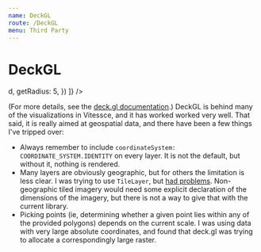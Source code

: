 ```yaml
---
name: DeckGL
route: /DeckGL
menu: Third Party
---
```



# DeckGL

<Playground>
  <div style={{height: '200px', width: '200px'}}>
    <DeckGL
      views={[
        new OrthographicView()
      ]}
      layers={[
        new ScatterplotLayer({
          id: 'foobar',
          coordinateSystem: COORDINATE_SYSTEM.IDENTITY,
          data: [
            [0, 0], [10, 10], [20, 20], [30, 30], [40, 40],
            [-40, 40],
            [-40, -40],
            [40, -40],
          ],
          filled: true,
          getPosition: d => d,
          getRadius: 5,
        })
      ]}
    />
  </div>
</Playground>

(For more details, see the [deck.gl documentation](http://deck.gl/#/documentation/overview/introduction).)
DeckGL is behind many of the visualizations in Vitessce, and it has worked worked very well.
That said, it is really aimed at geospatial data, and there have been a few things I've tripped over:
- Always remember to include `coordinateSystem: COORDINATE_SYSTEM.IDENTITY` on every layer.
It is not the default, but without it, nothing is rendered.
- Many layers are obviously geographic, but for others the limitation is less clear.
I was trying to use `TileLayer`, but [had problems](https://github.com/uber/deck.gl/issues/2931).
Non-geographic tiled imagery would need some explicit declaration of the dimensions of the imagery,
but there is not a way to give that with the current library.
- Picking points (ie, determining whether a given point lies within any of the provided polygons)
depends on the current scale. I was using data with very large absolute coordinates,
and found that deck.gl was trying to allocate a correspondingly large raster.
